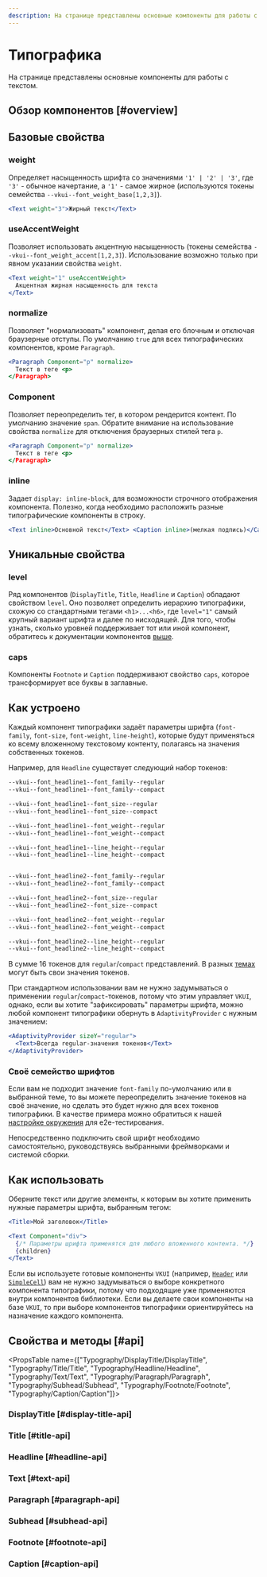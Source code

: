 ```yaml
---
description: На странице представлены основные компоненты для работы с текстом.
---
```


<Overview group="typography">

# Типографика

На странице представлены основные компоненты для работы с текстом.

</Overview>

## Обзор компонентов [#overview]

<Typography />

## Базовые свойства

### weight

Определяет насыщенность шрифта со значениями `'1' | '2' | '3'`, где `'3'` - обычное начертание,
а `'1'` - самое жирное (используются токены семейства `--vkui--font_weight_base[1,2,3]`).

```jsx
<Text weight="3">Жирный текст</Text>
```

### useAccentWeight

Позволяет использовать акцентную насыщенность (токены семейства `--vkui--font_weight_accent[1,2,3]`).
Использование возможно только при явном указании свойства `weight`.

```jsx
<Text weight="1" useAccentWeight>
  Акцентная жирная насыщенность для текста
</Text>
```

### normalize

Позволяет "нормализовать" компонент, делая его блочным и отключая браузерные отступы.
По умолчанию `true` для всех типографических компонентов, кроме `Paragraph`.

```jsx
<Paragraph Component="p" normalize>
  Текст в теге <p>
</Paragraph>
```

### Component

Позволяет переопределить тег, в котором рендерится контент. По умолчанию значение `span`.
Обратите внимание на использование свойства `normalize` для отключения браузерных стилей тега `p`.

```jsx
<Paragraph Component="p" normalize>
  Текст в теге <p>
</Paragraph>
```

### inline

Задает `display: inline-block`, для возможности строчного отображения компонента. Полезно, когда необходимо
расположить разные типографические компоненты в строку.

```jsx
<Text inline>Основной текст</Text> <Caption inline>(мелкая подпись)</Caption>
```

## Уникальные свойства

### level

Ряд компонентов (`DisplayTitle`, `Title`, `Headline` и `Caption`) обладают свойством `level`.
Оно позволяет определить иерархию типографики, схожую со стандартными тегами `<h1>...<h6>`,
где `level="1"` самый крупный вариант шрифта и далее по нисходящей. Для того, чтобы узнать, сколько
уровней поддерживает тот или иной компонент, обратитесь к документации компонентов [выше](#overview).

### caps

Компоненты `Footnote` и `Caption` поддерживают свойство `caps`, которое трансформирует все буквы в заглавные.

## Как устроено

Каждый компонент типографики задаёт параметры шрифта (`font-family`, `font-size`, `font-weight`, `line-height`),
которые будут применяться ко всему вложенному текстовому контенту, полагаясь на значения собственных токенов.

Например, для `Headline` существует следующий набор токенов:

```css
--vkui--font_headline1--font_family--regular
--vkui--font_headline1--font_family--compact

--vkui--font_headline1--font_size--regular
--vkui--font_headline1--font_size--compact

--vkui--font_headline1--font_weight--regular
--vkui--font_headline1--font_weight--compact

--vkui--font_headline1--line_height--regular
--vkui--font_headline1--line_height--compact


--vkui--font_headline2--font_family--regular
--vkui--font_headline2--font_family--compact

--vkui--font_headline2--font_size--regular
--vkui--font_headline2--font_size--compact

--vkui--font_headline2--font_weight--regular
--vkui--font_headline2--font_weight--compact

--vkui--font_headline2--line_height--regular
--vkui--font_headline2--line_height--compact
```

В сумме 16 токенов для `regular`/`compact` представлений. В разных [темах](/overview/themes)
могут быть свои значения токенов.

При стандартном использовании вам не нужно задумываться о применении `regular`/`compact`-токенов, потому что
этим управляет `VKUI`, однако, если вы хотите "зафиксировать" параметры шрифта, можно любой компонент типографики
обернуть в `AdaptivityProvider` с нужным значением:

```jsx
<AdaptivityProvider sizeY="regular">
  <Text>Всегда regular-значения токенов</Text>
</AdaptivityProvider>
```

### Своё семейство шрифтов

Если вам не подходит значение `font-family` по-умолчанию или в выбранной теме, то вы можете переопределить значение
токенов на своё значение, но сделать это будет нужно для всех токенов типографики.
В качестве примера можно обратиться к нашей [настройке окружения](https://github.com/VKCOM/VKUI/blob/master/packages/vkui/playwright/index.css) для e2e-тестирования.

Непосредственно подключить свой шрифт необходимо самостоятельно, руководствуясь выбранными фреймворками и системой сборки.

## Как использовать

Оберните текст или другие элементы, к которым вы хотите применить нужные параметры шрифта, выбранным тегом:

```jsx
<Title>Мой заголовок</Title>

<Text Component="div">
  {/* Параметры шрифта применятся для любого вложенного контента. */}
  {children}
</Text>
```

Если вы используете готовые компоненты `VKUI` (например, [`Header`](/components/group#header) или [`SimpleCell`](/components/simple-cell)) вам не нужно задумываться о
выборе конкретного компонента типографики, потому что подходящие уже применяются внутри компонентов библиотеки.
Если вы делаете свои компоненты на базе `VKUI`, то при выборе компонентов типографики ориентируйтесь на назначение
каждого компонента.

## Свойства и методы [#api]

<PropsTable name={["Typography/DisplayTitle/DisplayTitle", "Typography/Title/Title", "Typography/Headline/Headline", "Typography/Text/Text", "Typography/Paragraph/Paragraph", "Typography/Subhead/Subhead", "Typography/Footnote/Footnote", "Typography/Caption/Caption"]}>
### DisplayTitle [#display-title-api]

### Title [#title-api]

### Headline [#headline-api]

### Text [#text-api]

### Paragraph [#paragraph-api]

### Subhead [#subhead-api]

### Footnote [#footnote-api]

### Caption [#caption-api]

</PropsTable>
